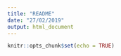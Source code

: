 ```yaml
---
title: "README"
date: "27/02/2019"
output: html_document
---
```


```r
knitr::opts_chunk$set(echo = TRUE)
```

